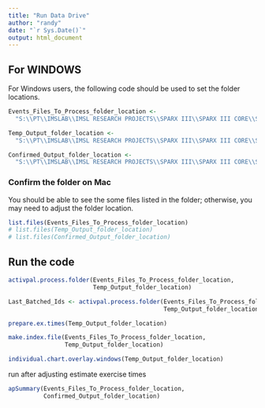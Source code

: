 ```yaml
---
title: "Run Data Drive"
author: "randy"
date: "`r Sys.Date()`"
output: html_document
---
```


## For WINDOWS 

For Windows users, the following code should be used to set the folder locations.

```r
Events_Files_To_Process_folder_location <-
  "S:\\PT\\IMSLAB\\IMSL RESEARCH PROJECTS\\SPARX III\\SPARX III CORE\\SPARX DATA ANALYSIS\\SPARX ACTIVPAL PROCESSING\\AP_Processing_Directory\\Events_Files_To_Process\\"

Temp_Output_folder_location <-
  "S:\\PT\\IMSLAB\\IMSL RESEARCH PROJECTS\\SPARX III\\SPARX III CORE\\SPARX DATA ANALYSIS\\SPARX ACTIVPAL PROCESSING\\AP_Processing_Directory\\Temp_Output\\"

Confirmed_Output_folder_location <-
  "S:\\PT\\IMSLAB\\IMSL RESEARCH PROJECTS\\SPARX III\\SPARX III CORE\\SPARX DATA ANALYSIS\\SPARX ACTIVPAL PROCESSING\\AP_Processing_Directory\\Confirmed_Output\\"
```

### Confirm the folder on Mac

You should be able to see the some files listed in the folder; 
otherwise, you may need to adjust the folder location.

```r
list.files(Events_Files_To_Process_folder_location)
# list.files(Temp_Output_folder_location)
# list.files(Confirmed_Output_folder_location)
```

## Run the code

```r
activpal.process.folder(Events_Files_To_Process_folder_location,
                        Temp_Output_folder_location)

Last_Batched_Ids <- activpal.process.folder(Events_Files_To_Process_folder_location,
                                            Temp_Output_folder_location)

prepare.ex.times(Temp_Output_folder_location)

make.index.file(Events_Files_To_Process_folder_location,
                Temp_Output_folder_location)

individual.chart.overlay.windows(Temp_Output_folder_location)
```


run after adjusting estimate exercise times	

```r
apSummary(Events_Files_To_Process_folder_location,
          Confirmed_Output_folder_location)
```








